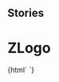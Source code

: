 
## Stories

<Meta title="Logo/ZLogo" component="z-logo" />

# ZLogo

<Preview>
  <Story name="z-logo">
    {html` <z-logo
      imagealt="${text("imagealt", "logo")}"
      height="${number("height", 50)}"
      width="${number("width", 200)}"
    ></z-logo>`}
  </Story>
</Preview>

<Props of="z-logo" />
